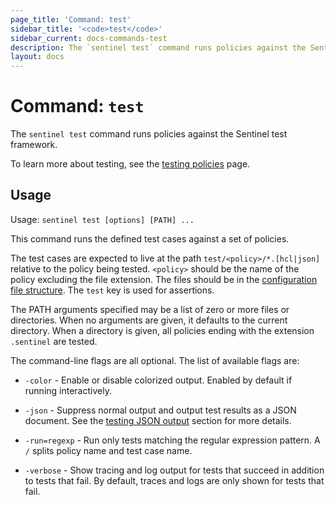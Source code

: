 ```yaml
---
page_title: 'Command: test'
sidebar_title: '<code>test</code>'
sidebar_current: docs-commands-test
description: The `sentinel test` command runs policies against the Sentinel test framework.
layout: docs
---
```


# Command: `test`

The `sentinel test` command runs policies against the Sentinel test framework.

To learn more about testing, see the [testing
policies](/sentinel/writing/testing) page.

## Usage

Usage: `sentinel test [options] [PATH] ...`

This command runs the defined test cases against a set of policies.

The test cases are expected to live at the path `test/<policy>/*.[hcl|json]` relative
to the policy being tested. `<policy>` should be the name of the policy
excluding the file extension. The files should be in the [configuration
file structure](/sentinel/configuration). The `test` key is used for
assertions.

The PATH arguments specified may be a list of zero or more files or directories.
When no arguments are given, it defaults to the current directory. When a
directory is given, all policies ending with the extension `.sentinel` are
tested.

The command-line flags are all optional. The list of available flags are:

- `-color` - Enable or disable colorized output. Enabled by default if
  running interactively.

- `-json` - Suppress normal output and output test results as a JSON document.
  See the [testing JSON output](/sentinel/writing/testing#test-json-output)
  section for more details.

- `-run=regexp` - Run only tests matching the regular expression pattern.
  A `/` splits policy name and test case name.

- `-verbose` - Show tracing and log output for tests that succeed in addition
  to tests that fail. By default, traces and logs are only shown for tests that
  fail.
